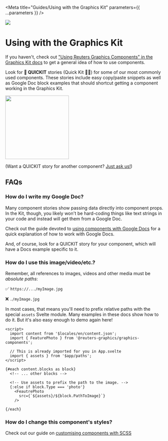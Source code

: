 

<Meta
  title="Guides/Using with the Graphics Kit"
  parameters={{ ...parameters }}
/>

![](https://graphics.thomsonreuters.com/style-assets/images/logos/reuters-graphics-logo/svg/graphics-logo-color-dark.svg)

# Using with the Graphics Kit

If you haven't, check out ["Using Reuters Graphics Components" in the Graphics Kit docs](https://reuters-graphics.github.io/docs_graphics-kit/for_developers/graphics-components/) to get a general idea of how to use components.

Look <span class="highlight">for <strong>🚀 QUICKIT</strong> stories</span> (Quick Kit 🤣🙄) for some of our most commonly used components. These stories
include easy copy/paste snippets as well as Google Doc block examples that should
shortcut getting a component working in the Graphics Kit.

<img src={quickitImg} width="200" />

(Want a QUICKIT story for another component? [Just ask us!](https://github.com/reuters-graphics/graphics-components/issues/new?labels=%F0%9F%93%9A%20documentation&assignees=hobbes7878))

## FAQs

### How do I write my Google Doc?

Many component stories show passing data directly into component props. In the Kit, though, you likely won't be hard-coding things like text strings in your code and instead will get them from a Google Doc.

Check out the guide devoted to [using components with Google Docs](?path=/docs/guides-using-with-google-docs--page) for a quick explanation of how to work with Google Docs.

And, of course, look for a QUICKIT story for your component, which will have a Docs example specific to it.

### How do I use this image/video/etc.?

Remember, all references to images, videos and other media must be _absolute paths_:

✅ `https://.../myImage.jpg`

❌ `./myImage.jpg`

In most cases, that means you'll need to prefix relative paths with the special `assets` Svelte module. Many examples in these docs show how to do it. But it's also easy enough to demo again here!

```svelte
<script>
  import content from '$locales/en/content.json';
  import { FeaturePhoto } from '@reuters-graphics/graphics-components';

  // This is already imported for you in App.svelte
  import { assets } from '$app/paths';
</script>

{#each content.blocks as block}
  <!-- ... other blocks -->

  <!-- Use assets to prefix the path to the image. -->
  {:else if block.Type === 'photo'}
    <FeautrePhoto
      src={`${assets}/${block.PathToImage}`}
    />

{/each}
```

### How do I change this component's styles?

Check out our guide on [customising components with SCSS](?path=/docs/guides-customising-components-with-scss--page)
